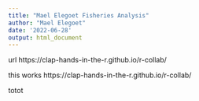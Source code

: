 ```yaml
---
title: "Mael Elegoet Fisheries Analysis"
author: "Mael Elegoet"
date: '2022-06-28'
output: html_document
---
```


url https://clap-hands-in-the-r.github.io/r-collab/

this works 
https://clap-hands-in-the-r.github.io/r-collab/

totot

```r

```

